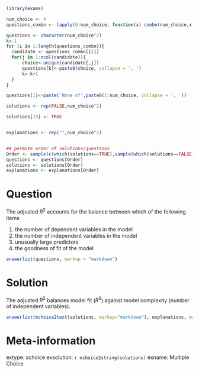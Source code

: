 ```r

library(exams)

num_choice <- 4
questions_combn <- lapply(0:num_choice, function(x) combn(num_choice,x))

questions <- character(num_choice^2)
k<-1
for (i in 1:length(questions_combn)){
  candidate <- questions_combn[[i]]
  for(j in 1:ncol(candidate)){
      choice<-unique(candidate[,j])
      questions[k]<-paste0(choice, collapse = ', ')
      k<-k+1
  }
}

questions[1]<-paste('None of',paste0(1:num_choice, collapse = ', '))

solutions <- rep(FALSE,num_choice^2)

solutions[10] <- TRUE


explanations <- rep("",num_choice^2)


## permute order of solutions/questions
Order <- sample(c(which(solutions==TRUE),sample(which(solutions==FALSE),4)))
questions <- questions[Order]
solutions <- solutions[Order]
explanations <- explanations[Order]  
```

Question
========

The adjusted $R^2$ accounts for the balance between which of the following items

1. the number of dependent variables in the model
2. the number of independent variables in the model
3. unusually large predictors
4. the goodness of fit of the model

```r
answerlist(questions, markup = "markdown")
```

Solution
========

The adjusted $R^2$ balances model fit ($R^2$) against model complexity (number of independent variables).

```r
answerlist(mchoice2text(solutions, markup="markdown"), explanations, markup = "markdown")
```

Meta-information
================
  
extype: schoice
exsolution: `r mchoice2string(solutions)`
exname: Multiple Choice
